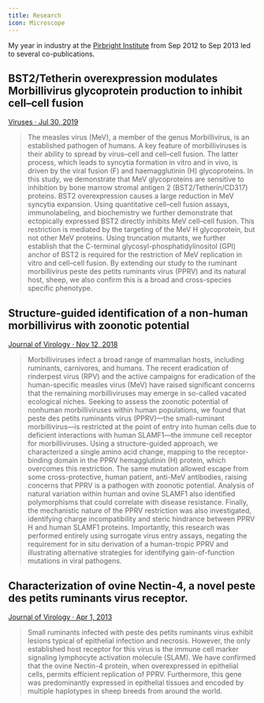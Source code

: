 ```yaml
---
title: Research
icon: Microscope
---
```


My year in industry at the [Pirbright Institute](https://www.pirbright.ac.uk) from Sep 2012 to Sep 2013 led to several co-publications.

## BST2/Tetherin overexpression modulates Morbillivirus glycoprotein production to inhibit cell–cell fusion

[Viruses · Jul 30, 2019](https://www.mdpi.com/1999-4915/11/8/692)

> The measles virus (MeV), a member of the genus Morbillivirus, is an established pathogen of humans. A key feature of morbilliviruses is their ability to spread by virus–cell and cell–cell fusion. The latter process, which leads to syncytia formation in vitro and in vivo, is driven by the viral fusion (F) and haemagglutinin (H) glycoproteins. In this study, we demonstrate that MeV glycoproteins are sensitive to inhibition by bone marrow stromal antigen 2 (BST2/Tetherin/CD317) proteins. BST2 overexpression causes a large reduction in MeV syncytia expansion. Using quantitative cell–cell fusion assays, immunolabeling, and biochemistry we further demonstrate that ectopically expressed BST2 directly inhibits MeV cell–cell fusion. This restriction is mediated by the targeting of the MeV H glycoprotein, but not other MeV proteins. Using truncation mutants, we further establish that the C-terminal glycosyl-phosphatidylinositol (GPI) anchor of BST2 is required for the restriction of MeV replication in vitro and cell–cell fusion. By extending our study to the ruminant morbillivirus peste des petits ruminants virus (PPRV) and its natural host, sheep, we also confirm this is a broad and cross-species specific phenotype.

## Structure-guided identification of a non-human morbillivirus with zoonotic potential

[Journal of Virology · Nov 12, 2018](https://jvi.asm.org/content/92/23/e01248-18)

> Morbilliviruses infect a broad range of mammalian hosts, including ruminants, carnivores, and humans. The recent eradication of rinderpest virus (RPV) and the active campaigns for eradication of the human-specific measles virus (MeV) have raised significant concerns that the remaining morbilliviruses may emerge in so-called vacated ecological niches. Seeking to assess the zoonotic potential of nonhuman morbilliviruses within human populations, we found that peste des petits ruminants virus (PPRV)—the small-ruminant morbillivirus—is restricted at the point of entry into human cells due to deficient interactions with human SLAMF1—the immune cell receptor for morbilliviruses. Using a structure-guided approach, we characterized a single amino acid change, mapping to the receptor-binding domain in the PPRV hemagglutinin (H) protein, which overcomes this restriction. The same mutation allowed escape from some cross-protective, human patient, anti-MeV antibodies, raising concerns that PPRV is a pathogen with zoonotic potential. Analysis of natural variation within human and ovine SLAMF1 also identified polymorphisms that could correlate with disease resistance. Finally, the mechanistic nature of the PPRV restriction was also investigated, identifying charge incompatibility and steric hindrance between PPRV H and human SLAMF1 proteins. Importantly, this research was performed entirely using surrogate virus entry assays, negating the requirement for in situ derivation of a human-tropic PPRV and illustrating alternative strategies for identifying gain-of-function mutations in viral pathogens.

## Characterization of ovine Nectin-4, a novel peste des petits ruminants virus receptor.

[Journal of Virology · Apr 1, 2013](http://www.ncbi.nlm.nih.gov/pubmed/23388720)

> Small ruminants infected with peste des petits ruminants virus exhibit lesions typical of epithelial infection and necrosis. However, the only established host receptor for this virus is the immune cell marker signaling lymphocyte activation molecule (SLAM). We have confirmed that the ovine Nectin-4 protein, when overexpressed in epithelial cells, permits efficient replication of PPRV. Furthermore, this gene was predominantly expressed in epithelial tissues and encoded by multiple haplotypes in sheep breeds from around the world.
